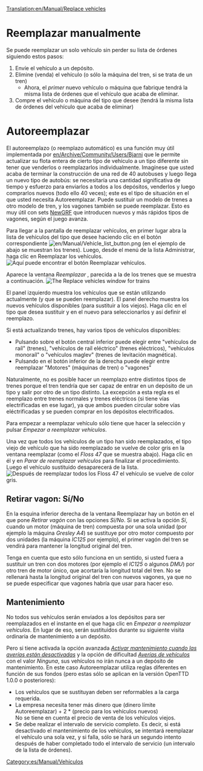 [[Translation:en/Manual/Replace vehicles]]
{{es/Manual/Tutorial/Tutorial}}
= Reemplazar manualmente =
Se puede reemplazar un solo vehículo sin perder su lista de órdenes siguiendo estos pasos:
#Envíe el vehículo a un depósito.
#Elimine (venda) el vehículo (o sólo la máquina del tren, si se trata de un tren)
#*Ahora, el ''primer'' nuevo vehículo o máquina que fabrique tendrá la misma lista de órdenes que el vehículo que acaba de eliminar.
#Compre el vehículo o máquina del tipo que desee (tendrá la misma lista de órdenes del vehículo que acaba de eliminar)

= Autoreemplazar =
El autoreemplazo (o reemplazo automático) es una función muy útil implementada por [[en/Archive/Community/Users/Bjarni]] que le permite actualizar su flota entera de cierto tipo de vehículo a un tipo diferente sin tener que venderlos o reemplazarlos individualmente. Imagínese que usted acaba de terminar la construcción de una red de 40 autobuses y luego llega un nuevo tipo de autobús: se necesitaría una cantidad significativa de tiempo y esfuerzo para enviarlos a todos a los depósitos, venderlos y luego comprarlos nuevos (todo ello 40 veces); este es el tipo de situación en el que usted necesita Autoreemplazar. Puede sustituir un modelo de trenes a otro modelo de tren, y los vagones también se puede reemplazar. Esto es muy útil con sets [[es/NewGRF|NewGRF]] que introducen nuevos y más rápidos tipos de vagones, según el juego avanza.


Para llegar a la pantalla de reemplazar vehículos, en primer lugar abra la lista de vehículos del tipo que desee haciendo clic en el botón correspondiente [[File:en/Manual/Vehicle list button.png]] (en el ejemplo de abajo se muestran los trenes). Luego, desde el menú de la lista Administrar, haga clic en Reemplazar los vehículos.
[[File:es/Manual/ManageList.png|frame|none|Aquí puede encontrar el botón ''Reemplazar vehículos''.]]

Aparece la ventana ''Reemplazar <tipo de vehículo>'', parecida a la de los trenes que se muestra a continuación.
[[File:es/Manual/ReplaceTrain.png|frame|none|The ''Replace vehicles'' window for trains]]

El panel izquierdo muestra los vehículos que se están utilizando actualmente (y que se pueden reemplazar). El panel derecho muestra los nuevos vehículos disponibles (para sustituir a los viejos). Haga clic en el tipo que desea sustituir y en el nuevo para seleccionarlos y así definir el reemplazo.

Si está actualizando trenes, hay varios tipos de vehículos disponibles:
*Pulsando sobre el botón central inferior puede elegir entre "vehículos de raíl" (trenes), "vehículos de raíl eléctrico" (trenes eléctricos), "vehículos monoraíl" o "vehículos maglev" (trenes de levitación magnética).
*Pulsando en el botón inferior de la derecha puede elegir entre reemplazar "Motores" (máquinas de tren) o "vagones"

Naturalmente, no es posible hacer un reemplazo entre distintos tipos de trenes porque el tren tendría que ser capaz de entrar en un depósito de un tipo y salir por otro de un tipo distinto. La excepción a esta regla es el reemplazo entre trenes normales y trenes eléctricos (si tiene vías electrificadas en ese lugar), ya que ambos pueden circular sobre vías eléctrificadas y se pueden comprar en los depósitos electrificados.

Para empezar a reemplazar vehículo sólo tiene que hacer la selección y pulsar ''Empezar a reemplazar vehículos''.

Una vez que todos los vehículos de un tipo han sido reemplazados, el tipo viejo de vehículo que ha sido reemplazado se vuelve de color gris en la ventana reemplazar (como el ''Floss 47'' que se muestra abajo). Haga clic en él y en ''Parar de reemplazar vehículos'' para finalizar el procedimiento. Luego el vehículo sustituido desaparecerá de la lista.
[[File:es/Manual/ReplaceTrain2.png|frame|none|Después de reemplazar todos los ''Floss 47'' el vehículo se vuelve de color gris.]]

==Retirar vagon: Sí/No==
En la esquina inferior derecha de la ventana Reemplazar hay un botón en el que pone ''Retirar vagón'' con las opciones ''Sí/No''. Si se activa la opción ''Sí'', cuando un motor (máquina de tren) compuesta por una sola unidad (por ejemplo la máquina ''Gresley A4'') se sustituye por otro motor compuesto por dos unidades (la máquina ''IC125'' por ejemplo), el primer vagón del tren se vendirá para mantener la longitud original del tren.

Tenga en cuenta que esto sólo funciona en un sentido, si usted fuera a sustituir un tren con dos motores (por ejemplo el ''IC125'' o algunos ''DMU'') por otro tren de motor único, que acortaría la longitud total del tren. No se rellenará hasta la longitud original del tren con nuevos vagones, ya que no se puede especificar que vagones habría que usar para hacer eso.

==Mantenimiento==
No todos sus vehículos serán enviados a los depósitos para ser reemplazados en el instante en el que haga clic en ''Empezar a reemplazar vehículos''. En lugar de eso, serán sustituidos durante su siguiente visita ordinaria de mantenimiento a un depósito.

Pero si tiene activada la opción avanzada ''[[es/Archive/Manual/Settings/Opciones avanzadas/Vehículos#activar-mantenimiento-cuando-las-averias-estan-desactivadas|Activar mantenimiento cuando las averías están desactivadas]]'' y la opción de dificultad ''[[es/Ventana Nivel de dificultad#averias-de-vehiculos|Averías de vehículos]]'' con el valor ''Ninguna'', sus vehículos no irán nunca a un depósito de mantenimiento. En este caso Autoreemplazar utiliza reglas diferentes en función de sus fondos (pero estas sólo se aplican en la versión OpenTTD 1.0.0 o posteriores):
* Los vehículos que se sustituyan deben ser reformables a la carga requerida.
* La empresa necesita tener más dinero que (dinero límite Autoreemplazar) + 2 * (precio para los vehículos nuevos)<br/> No se tiene en cuenta el precio de venta de los vehículos viejos.
* Se debe realizar el intervalo de servicio completo. Es decir, si está desactivado el mantenimiento de los vehículos, se intentará reemplazar el vehículo una sola vez, y si falla, sólo se hará un segundo intento después de haber completado todo el intervalo de servicio (un intervalo de la lista de órdenes).

[[Category:es/Manual/Vehículos]]